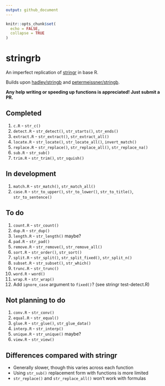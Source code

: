 ```yaml
---
output: github_document
---
```


<!-- README.md is generated from README.Rmd. Please edit that file -->

```r
knitr::opts_chunk$set(
  echo = FALSE,
  collapse = TRUE
)
```

# stringrb

<!-- badges: start -->
<!-- badges: end -->

An imperfect replication of [stringr](https://github.com/tidyverse/stringr) in
base R.

Builds upon [hadley/stringb](https://github.com/hadley/stringb) and
 [petermeissner/stringb](https://github.com/petermeissner/stringb).
 
**Any help writing or speeding up functions is appreciated! Just submit a PR.**

## Completed

1. `c.R` - `str_c()`
1. `detect.R` - `str_detect()`, `str_starts()`, `str_ends()`
1. `extract.R` - `str_extract()`, `str_extract_all()`
1. `locate.R` - `str_locate()`, `str_locate_all()`, `invert_match()`
1. `replace.R` - `str_replace()`, `str_replace_all()`, `str_replace_na()`
1. `sub.R` - `str_sub()`
1. `trim.R` - `str_trim()`, `str_squish()`

## In development

1. `match.R` - `str_match()`, `str_match_all()`
1. `case.R` - `str_to_upper()`, `str_to_lower()`, `str_to_title()`, `str_to_sentence()`
  
## To do

1. `count.R` - `str_count()`
1. `dup.R` - `str_dup()`
1. `length.R` - `str_length()` maybe?
1. `pad.R` - `str_pad()`
1. `remove.R` - `str_remove()`, `str_remove_all()`
1. `sort.R` - `str_order()`, `str_sort()`
1. `split.R` - `str_split()`, `str_split_fixed()`, `str_split_n()`
1. `subset.R` - `str_subset()`, `str_which()`
1. `trunc.R` - `str_trunc()`
1. `word.R` - `word()`
1. `wrap.R` - `str_wrap()`
1. Add `ignore_case` argument to `fixed()`? (see stringr test-detect.R)

## Not planning to do

1. `conv.R` - `str_conv()`
1. `equal.R` - `str_equal()`
1. `glue.R` - `str_glue()`, `str_glue_data()`
1. `interp.R` - `str_interp()`
1. `unique.R` - `str_unique()` maybe?
1. `view.R` - `str_view()`

## Differences compared with stringr

- Generally slower, though this varies across each function
- Using `str_sub()` replacement form with functions is more limited
- `str_replace()` and `str_replace_all()` won't work with formulas
